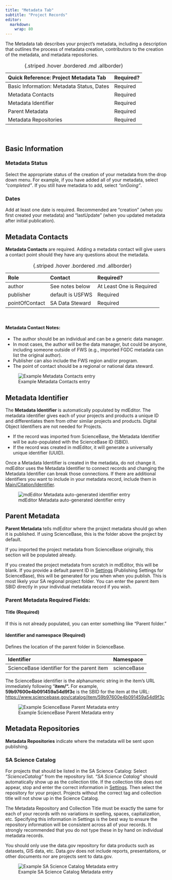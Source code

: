 ```yaml
---
title: "Metadata Tab"
subtitle: "Project Records"
editor: 
  markdown: 
    wrap: 80
---
```


The Metadata tab describes your project's metadata, including a description that
outlines the process of metadata creation, contributors to the creation of the
metadata, and metadata repositories.

| Quick Reference: Project Metadata Tab     | Required? |
|:------------------------------------------|:----------|
| Basic Information: Metadata Status, Dates | Required  |
| Metadata Contacts                         | Required  |
| Metadata Identifier                       | Required  |
| Parent Metadata                           | Required  |
| Metadata Repositories                     | Required  |
: {.striped .hover .bordered .md .allborder} 

<br/>

## Basic Information

### Metadata Status

Select the appropriate status of the creation of your metadata from the drop
down menu. For example, if you have added all of your metadata, select
*"completed"*. If you still have metadata to add, select *"onGoing"*.

### Dates

Add at least one date is required. Recommended are "creation" (when you first
created your metadata) and "lastUpdate" (when you updated metadata after initial
publication).

## Metadata Contacts

**Metadata Contacts** are required. Adding a metadata contact will give users a
contact point should they have any questions about the metadata. 

| **Role**       | **Contact**      | **Required?**            |
|:---------------|:-----------------|:-------------------------|
| author         | See notes below  | At Least One is Required |
| publisher      | default is USFWS | Required                 |
| pointOfContact | SA Data Steward  | Required                 |
: {.striped .hover .bordered .md .allborder} 

<br/>

#### Metadata Contact Notes:

-   The author should be an individual and can be a generic data manager.
-   In most cases, the author will be the data manager, but could be anyone,
    including someone outside of FWS (e.g., imported FGDC metadata can list the
    original author).
-   Publisher can also include the FWS region and/or program.
-   The point of contact should be a regional or national data steward.

![Example Metadata Contacts entry](../../assets/example_metadata_contacts.png)

## Metadata Identifier

The **Metadata Identifier** is automatically populated by mdEditor. The metadata
identifier gives each of your projects and products a unique ID and
differentiates them from other similar projects and products. Digital Object
Identifiers are not needed for Projects.

-   If the record was imported from ScienceBase, the Metadata Identifier will be
    auto-populated with the ScienceBase ID (SBID).
-   If the record was created in mdEditor, it will generate a universally unique
    identifier (UUID).

:::{.callout-warning}
Once a Metadata Identifier is created in the metadata,
do not change it. mdEditor uses the Metadata Identifier to connect records and
changing the Metadata Identifier can break those connections. If there are
additional identifiers you want to include in your metadata record, include them
in [Main/Citation/Identifier](main_tab_project.qmd#identifier). 
:::

![mdEditor Metadata auto-generated identifier entry](../../assets/metadata_auto_generated_identifier.png)

## Parent Metadata

**Parent Metadata** tells mdEditor where the project metadata should go when it
is published. If using ScienceBase, this is the folder above the project by
default.

If you imported the project metadata from ScienceBase originally, this section
will be populated already.

If you created the project metadata from scratch in mdEditor, this will be
blank. If you provide a default parent ID in
[Settings](../settings.qmd#publishing-settings) (Publishing Settings for
ScienceBase), this will be generated for you when when you publish. This is most
likely your SA regional project folder. You can enter the parent item SBID
directly in your individual metadata record if you wish.

### Parent Metadata Required Fields:

#### Title (Required)

If this is not already populated, you can enter something like "Parent folder."

#### Identifier and namespace (Required)

Defines the location of the parent folder in ScienceBase.

| Identifier                                 | Namespace   |
|:-------------------------------------------|:------------|
| ScienceBase identifier for the parent item | scienceBase |

:::{.callout-info}
The ScienceBase identifier is the alphanumeric string in
the item's URL immediately following "**item/".** For example,
**59b97600e4b091459a54d9f3c** is the SBID for the item at the URL:
<https://www.sciencebase.gov/catalog/item/59b97600e4b091459a54d9f3c> 
:::

![Example ScienceBase Parent Metadata entry](../../assets/example_sb_parent_metadata.png)

## Metadata Repositories

**Metadata Repositories** indicate where the metadata will be sent upon
publishing.

### SA Science Catalog

For projects that should be listed in the SA Science Catalog: Select
*“ScienceCatalog”* from the repository list. *“SA Science Catalog”* should
automatically show up as the collection title. If the collection title does not
appear, stop and enter the correct information in [Settings](../settings.qmd).
Then select the repository for your project. Projects without the correct tag
and collection title will not show up in the Science Catalog.

:::{.callout-danger}
The Metadata Repository and Collection Title must be
exactly the same for each of your records with no variations in spelling,
spaces, capitalization, etc. Specifying this information in Settings is the best
way to ensure the repository information will be consistent across all of your
records. It strongly recommended that you do not type these in by hand on
individual metadata records. 
:::

:::{.callout-info}
You should only use the data.gov repository for data
products such as datasets, GIS data, etc. Data.gov does not include reports,
presentations, or other documents nor are projects sent to data.gov.
:::

![Example SA Science Catalog Metadata entry](../../assets/example_sa_science_catalog_metadata.png)
